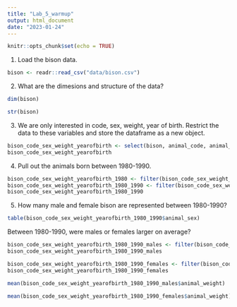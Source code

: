 ```yaml
---
title: "Lab_5_warmup"
output: html_document
date: "2023-01-24"
---
```


```r
knitr::opts_chunk$set(echo = TRUE)
```
1. Load the bison data.
```r
bison <- readr::read_csv("data/bison.csv")
```

2. What are the dimesions and structure of the data?
```r
dim(bison)
```
```r
str(bison)
```

3. We are only interested in code, sex, weight, year of birth. Restrict the data to these variables and store the dataframe as a new object.
```r
bison_code_sex_weight_yearofbirth <- select(bison, animal_code, animal_sex, animal_weight, animal_yob)
bison_code_sex_weight_yearofbirth
```

4. Pull out the animals born between 1980-1990.
```r
bison_code_sex_weight_yearofbirth_1980 <- filter(bison_code_sex_weight_yearofbirth, animal_yob>=1980)
bison_code_sex_weight_yearofbirth_1980_1990 <- filter(bison_code_sex_weight_yearofbirth, animal_yob<=1990)
bison_code_sex_weight_yearofbirth_1980_1990
```

5. How many male and female bison are represented between 1980-1990?
```r
table(bison_code_sex_weight_yearofbirth_1980_1990$animal_sex)
```

Between 1980-1990, were males or females larger on average?
```r
bison_code_sex_weight_yearofbirth_1980_1990_males <- filter(bison_code_sex_weight_yearofbirth_1980_1990, animal_sex == "M")
bison_code_sex_weight_yearofbirth_1980_1990_males
```
```r
bison_code_sex_weight_yearofbirth_1980_1990_females <- filter(bison_code_sex_weight_yearofbirth_1980_1990, animal_sex == "F")
bison_code_sex_weight_yearofbirth_1980_1990_females
```
```r
mean(bison_code_sex_weight_yearofbirth_1980_1990_males$animal_weight)
```

```r
mean(bison_code_sex_weight_yearofbirth_1980_1990_females$animal_weight)
```

